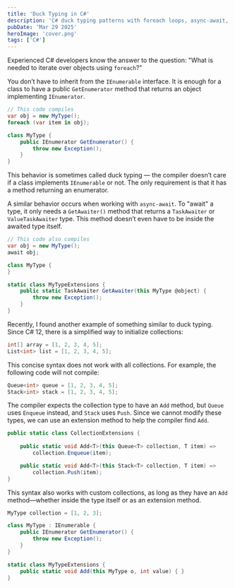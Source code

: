 ```yaml
---
title: 'Duck Typing in C#'
description: 'C# duck typing patterns with foreach loops, async-await, and collection initialization syntax'
pubDate: 'Mar 29 2025'
heroImage: 'cover.png'
tags: ['C#']
---
```


Experienced C# developers know the answer to the question: "What is needed to iterate over objects using `foreach`?"

You don’t have to inherit from the `IEnumerable` interface. It is enough for a class to have a public `GetEnumerator` method that returns an object implementing `IEnumerator`.

```csharp
// This code compiles
var obj = new MyType();
foreach (var item in obj);

class MyType {
    public IEnumerator GetEnumerator() {
        throw new Exception();
    }
}
```

This behavior is sometimes called duck typing — the compiler doesn’t care if a class implements `IEnumerable` or not. The only requirement is that it has a method returning an enumerator.

A similar behavior occurs when working with `async-await`. To "await" a type, it only needs a `GetAwaiter()` method that returns a `TaskAwaiter` or `ValueTaskAwaiter` type. This method doesn’t even have to be inside the awaited type itself.

```csharp
// This code also compiles
var obj = new MyType();
await obj;

class MyType {
}

static class MyTypeExtensions {
    public static TaskAwaiter GetAwaiter(this MyType @object) {
        throw new Exception();
    }
}
```

Recently, I found another example of something similar to duck typing. Since C# 12, there is a simplified way to initialize collections:

```csharp
int[] array = [1, 2, 3, 4, 5];
List<int> list = [1, 2, 3, 4, 5];
```

This concise syntax does not work with all collections. For example, the following code will not compile:

```csharp
Queue<int> queue = [1, 2, 3, 4, 5];
Stack<int> stack = [1, 2, 3, 4, 5];
```

The compiler expects the collection type to have an `Add` method, but `Queue` uses `Enqueue` instead, and `Stack` uses `Push`. Since we cannot modify these types, we can use an extension method to help the compiler find `Add`.

```csharp
public static class CollectionExtensions {
    
    public static void Add<T>(this Queue<T> collection, T item) =>
        collection.Enqueue(item);

    public static void Add<T>(this Stack<T> collection, T item) => 
        collection.Push(item);
}
```

This syntax also works with custom collections, as long as they have an `Add` method—whether inside the type itself or as an extension method.

```csharp
MyType collection = [1, 2, 3];

class MyType : IEnumerable {
    public IEnumerator GetEnumerator() {
        throw new Exception();
    }
}

static class MyTypeExtensions {
    public static void Add(this MyType o, int value) { }
}
```
